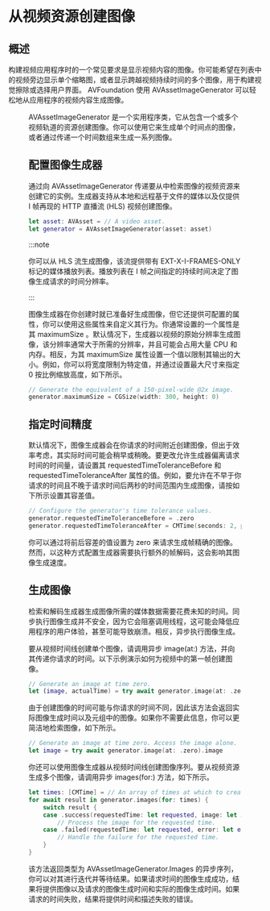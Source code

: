 # 从视频资源创建图像

<ToBePolishedAfterTranslation />

<OriginalSource
  title="Creating images from a video asset"
  url="https://developer.apple.com/documentation/avfoundation/media_reading_and_writing/creating_images_from_a_video_asset"
  summary="通过从视频帧生成图像，在媒体时间轴内显示特定时间的图像"
/>

## 概述

构建视频应用程序时的一个常见要求是显示视频内容的图像。你可能希望在列表中的视频旁边显示单个缩略图，或者显示跨越视频持续时间的多个图像，用于构建视觉擦除或选择用户界面。 AVFoundation 使用 AVAssetImageGenerator 可以轻松地从应用程序的视频内容生成图像。

<Figure src={require("./image_1.png")} size={720} />

AVAssetImageGenerator 是一个实用程序类，它从包含一个或多个视频轨道的资源创建图像。你可以使用它来生成单个时间点的图像，或者通过传递一个时间数组来生成一系列图像。

## 配置图像生成器

通过向 AVAssetImageGenerator 传递要从中检索图像的视频资源来创建它的实例。生成器支持从本地和远程基于文件的媒体以及仅提供 I 帧再现的 HTTP 直播流 (HLS) 视频创建图像。

```swift
let asset: AVAsset = // A video asset.
let generator = AVAssetImageGenerator(asset: asset)
```

:::note

你可以从 HLS 流生成图像，该流提供带有 EXT-X-I-FRAMES-ONLY 标记的媒体播放列表。播放列表在 I 帧之间指定的持续时间决定了图像生成请求的时间分辨率。

:::

图像生成器在你创建时就已准备好生成图像，但它还提供可配置的属性，你可以使用这些属性来自定义其行为。你通常设置的一个属性是其 maximumSize 。默认情况下，生成器以视频的原始分辨率生成图像，该分辨率通常大于所需的分辨率，并且可能会占用大量 CPU 和内存。相反，为其 maximumSize 属性设置一个值以限制其输出的大小。例如，你可以将宽度限制为特定值，并通过设置最大尺寸来指定 0 按比例缩放高度，如下所示。

```swift
// Generate the equivalent of a 150-pixel-wide @2x image.
generator.maximumSize = CGSize(width: 300, height: 0)
```

## 指定时间精度

默认情况下，图像生成器会在你请求的时间附近创建图像，但出于效率考虑，其实际时间可能会稍早或稍晚。要更改允许生成器偏离请求时间的时间量，请设置其 requestedTimeToleranceBefore 和 requestedTimeToleranceAfter 属性的值。例如，要允许在不早于你请求的时间且不晚于请求时间后两秒的时间范围内生成图像，请按如下所示设置其容差值。

```swift
// Configure the generator's time tolerance values.
generator.requestedTimeToleranceBefore = .zero
generator.requestedTimeToleranceAfter = CMTime(seconds: 2, preferredTimescale: 600)
```

你可以通过将前后容差的值设置为 zero 来请求生成帧精确的图像。然而，以这种方式配置生成器需要执行额外的帧解码，这会影响其图像生成速度。

## 生成图像

检索和解码生成器生成图像所需的媒体数据需要花费未知的时间。同步执行图像生成并不安全，因为它会阻塞调用线程，这可能会降低应用程序的用户体验，甚至可能导致崩溃。相反，异步执行图像生成。

要从视频时间线创建单个图像，请调用异步 image(at:) 方法，并向其传递你请求的时间。以下示例演示如何为视频中的第一帧创建图像。

```swift
// Generate an image at time zero.
let (image, actualTime) = try await generator.image(at: .zero)
```

由于创建图像的时间可能与你请求的时间不同，因此该方法会返回实际图像生成时间以及元组中的图像。如果你不需要此信息，你可以更简洁地检索图像，如下所示。

```swift
// Generate an image at time zero. Access the image alone.
let image = try await generator.image(at: .zero).image
```

你还可以使用图像生成器从视频时间线创建图像序列。要从视频资源生成多个图像，请调用异步 images(for:) 方法，如下所示。

```swift
let times: [CMTime] = // An array of times at which to create images.
for await result in generator.images(for: times) {
    switch result {
    case .success(requestedTime: let requested, image: let image, actualTime: let actual):
        // Process the image for the requested time.
    case .failed(requestedTime: let requested, error: let error):
        // Handle the failure for the requested time.
    }
}
```

该方法返回类型为 AVAssetImageGenerator.Images 的异步序列，你可以对其进行迭代并等待结果。如果请求时间的图像生成成功，结果将提供图像以及请求的图像生成时间和实际的图像生成时间。如果请求的时间失败，结果将提供时间和描述失败的错误。
